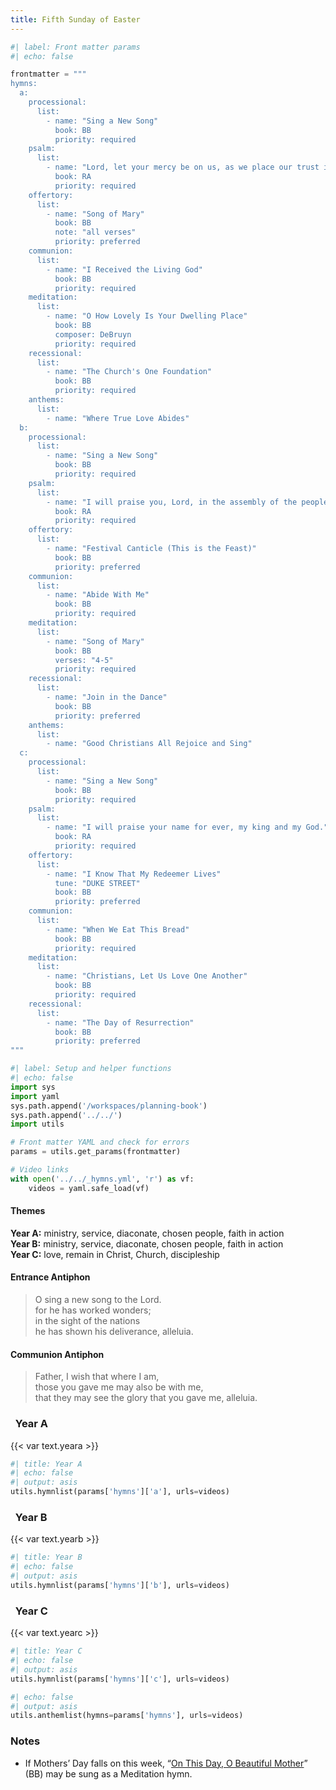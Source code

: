 ```yaml
---
title: Fifth Sunday of Easter
---
```


```python
#| label: Front matter params
#| echo: false

frontmatter = """
hymns:
  a:
    processional:
      list:
        - name: "Sing a New Song"
          book: BB
          priority: required
    psalm:
      list:
        - name: "Lord, let your mercy be on us, as we place our trust in you."
          book: RA
          priority: required
    offertory:
      list:
        - name: "Song of Mary"
          book: BB
          note: "all verses"
          priority: preferred
    communion:
      list:
        - name: "I Received the Living God"
          book: BB
          priority: required
    meditation:
      list:
        - name: "O How Lovely Is Your Dwelling Place"
          book: BB
          composer: DeBruyn
          priority: required
    recessional:
      list:
        - name: "The Church's One Foundation"
          book: BB
          priority: required
    anthems:
      list:
        - name: "Where True Love Abides"
  b:
    processional:
      list:
        - name: "Sing a New Song"
          book: BB
          priority: required
    psalm:
      list:
        - name: "I will praise you, Lord, in the assembly of the people."
          book: RA
          priority: required
    offertory:
      list:
        - name: "Festival Canticle (This is the Feast)"
          book: BB
          priority: preferred
    communion:
      list:
        - name: "Abide With Me"
          book: BB
          priority: required
    meditation:
      list:
        - name: "Song of Mary"
          book: BB
          verses: "4-5"
          priority: required
    recessional:
      list:
        - name: "Join in the Dance"
          book: BB
          priority: preferred
    anthems:
      list:
        - name: "Good Christians All Rejoice and Sing"
  c:
    processional:
      list:
        - name: "Sing a New Song"
          book: BB
          priority: required
    psalm:
      list:
        - name: "I will praise your name for ever, my king and my God."
          book: RA
          priority: required
    offertory:
      list:
        - name: "I Know That My Redeemer Lives"
          tune: "DUKE STREET"
          book: BB
          priority: preferred
    communion:
      list:
        - name: "When We Eat This Bread"
          book: BB
          priority: required
    meditation:
      list:
        - name: "Christians, Let Us Love One Another"
          book: BB
          priority: required
    recessional:
      list:
        - name: "The Day of Resurrection"
          book: BB
          priority: preferred
"""
```

```python
#| label: Setup and helper functions
#| echo: false
import sys
import yaml
sys.path.append('/workspaces/planning-book')
sys.path.append('../../')
import utils

# Front matter YAML and check for errors
params = utils.get_params(frontmatter)

# Video links
with open('../../_hymns.yml', 'r') as vf:
    videos = yaml.safe_load(vf)
```

:::  {.red}
#### **Themes**
:::

[**Year A:**]{.red} ministry, service, diaconate, chosen people, faith in action  
[**Year B:**]{.red} ministry, service, diaconate, chosen people, faith in action   
[**Year C:**]{.red} love, remain in Christ, Church, discipleship

:::  {.red}
#### **Entrance Antiphon**
:::

> O sing a new song to the Lord.  
> for he has worked wonders;  
> in the sight of the nations  
> he has shown his deliverance, alleluia.

:::  {.red}
#### **Communion Antiphon**
:::

> Father, I wish that where I am,  
> those you gave me may also be with me,  
> that they may see the glory that you gave me, alleluia.

::: {.titlered}
### &nbsp; Year A
:::
{{< var text.yeara >}}

```python
#| title: Year A
#| echo: false
#| output: asis
utils.hymnlist(params['hymns']['a'], urls=videos)
```

::: {.titlered}
### &nbsp; Year B
:::
{{< var text.yearb >}}

```python
#| title: Year B
#| echo: false
#| output: asis
utils.hymnlist(params['hymns']['b'], urls=videos)
```

::: {.titlered}
### &nbsp; Year C
:::
{{< var text.yearc >}}

```python
#| title: Year C
#| echo: false
#| output: asis
utils.hymnlist(params['hymns']['c'], urls=videos)
```


```python
#| echo: false
#| output: asis
utils.anthemlist(hymns=params['hymns'], urls=videos)
```

::: {.red}
### Notes
:::

* If Mothers' Day falls on this week, “[On This Day, O Beautiful Mother](https://www.youtube.com/watch?v=Sn5sz5D67BY)” (BB) may be sung as a Meditation hymn.

